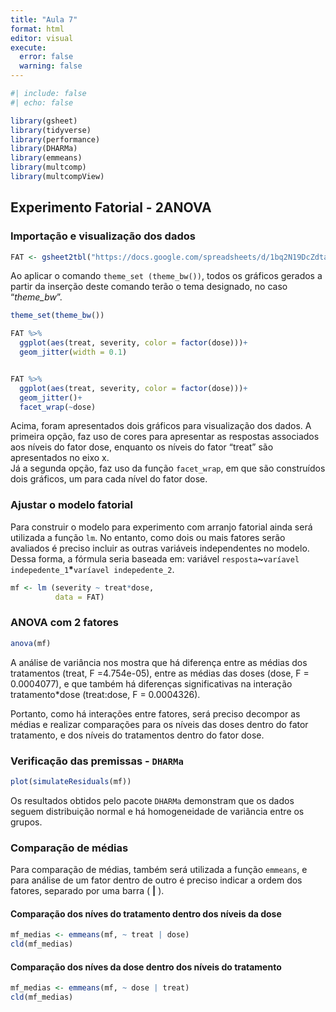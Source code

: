 ```yaml
---
title: "Aula 7"
format: html
editor: visual
execute: 
  error: false
  warning: false
---
```


```r
#| include: false
#| echo: false

library(gsheet)
library(tidyverse)
library(performance)
library(DHARMa)
library(emmeans)
library(multcomp)
library(multcompView)
```

## Experimento Fatorial - 2ANOVA

### Importação e visualização dos dados

```r
FAT <- gsheet2tbl("https://docs.google.com/spreadsheets/d/1bq2N19DcZdtax2fQW9OHSGMR0X2__Z9T/edit#gid=2023059672")
```

Ao aplicar o comando `theme_set (theme_bw())`, todos os gráficos gerados a partir da inserção deste comando terão o tema designado, no caso "*theme_bw*".

```r
theme_set(theme_bw())

FAT %>%
  ggplot(aes(treat, severity, color = factor(dose)))+
  geom_jitter(width = 0.1)


FAT %>%
  ggplot(aes(treat, severity, color = factor(dose)))+
  geom_jitter()+
  facet_wrap(~dose)
```

Acima, foram apresentados dois gráficos para visualização dos dados. A primeira opção, faz uso de cores para apresentar as respostas associados aos níveis do fator dose, enquanto os níveis do fator "treat" são apresentados no eixo x.\
Já a segunda opção, faz uso da função `facet_wrap`, em que são construídos dois gráficos, um para cada nível do fator dose.

### Ajustar o modelo fatorial

Para construir o modelo para experimento com arranjo fatorial ainda será utilizada a função `lm`. No entanto, como dois ou mais fatores serão avaliados é preciso incluir as outras variáveis independentes no modelo. Dessa forma, a fórmula seria baseada em: variável `resposta`**\~**`varíavel indepedente_1`**\***`varíavel indepedente_2`.

```r
mf <- lm (severity ~ treat*dose,
          data = FAT)
```

### ANOVA com 2 fatores

```r
anova(mf)
```

A análise de variância nos mostra que há diferença entre as médias dos tratamentos (treat, F =4.754e-05), entre as médias das doses (dose, F = 0.0004077), e que também há diferenças significativas na interação tratamento\*dose (treat:dose, F = 0.0004326).

Portanto, como há interações entre fatores, será preciso decompor as médias e realizar comparações para os níveis das doses dentro do fator tratamento, e dos níveis do tratamentos dentro do fator dose.

### Verificação das premissas - `DHARMa`

```r
plot(simulateResiduals(mf))
```

Os resultados obtidos pelo pacote `DHARMa` demonstram que os dados seguem distribuição normal e há homogeneidade de variância entre os grupos.

### Comparação de médias

Para comparação de médias, também será utilizada a função `emmeans`, e para análise de um fator dentro de outro é preciso indicar a ordem dos fatores, separado por uma barra ( **\|** ).

#### Comparação dos níves do tratamento dentro dos níveis da dose

```r
mf_medias <- emmeans(mf, ~ treat | dose)
cld(mf_medias)
```

#### Comparação dos níves da dose dentro dos níveis do tratamento

```r
mf_medias <- emmeans(mf, ~ dose | treat) 
cld(mf_medias)
```
